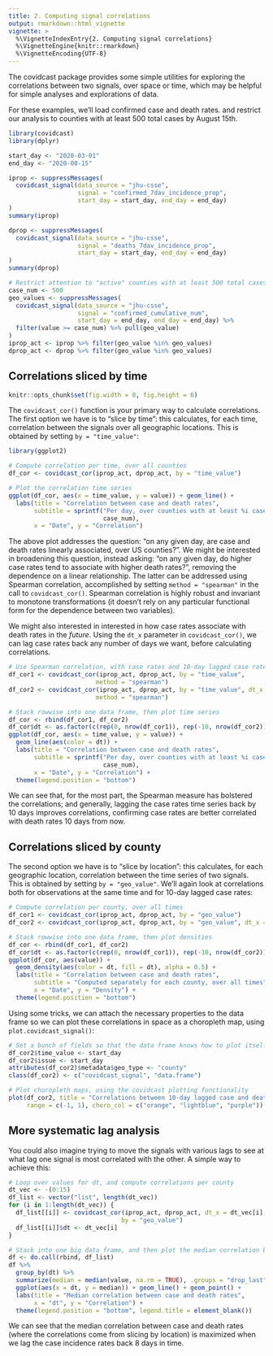 ```yaml
---
title: 2. Computing signal correlations
output: rmarkdown::html_vignette
vignette: >
  %\VignetteIndexEntry{2. Computing signal correlations}
  %\VignetteEngine{knitr::rmarkdown}
  %\VignetteEncoding{UTF-8}
---
```


The covidcast package provides some simple utilities for exploring the
correlations between two signals, over space or time, which may be helpful for
simple analyses and explorations of data.

For these examples, we'll load confirmed case and death rates. and restrict our
analysis to counties with at least 500 total cases by August 15th.

```r
library(covidcast)
library(dplyr)

start_day <- "2020-03-01"
end_day <- "2020-08-15"

iprop <- suppressMessages(
  covidcast_signal(data_source = "jhu-csse",
                   signal = "confirmed_7dav_incidence_prop", 
                   start_day = start_day, end_day = end_day)
)
summary(iprop)

dprop <- suppressMessages(
  covidcast_signal(data_source = "jhu-csse",
                   signal = "deaths_7dav_incidence_prop", 
                   start_day = start_day, end_day = end_day)
)
summary(dprop)

# Restrict attention to "active" counties with at least 500 total cases 
case_num <- 500
geo_values <- suppressMessages(
  covidcast_signal(data_source = "jhu-csse",
                   signal = "confirmed_cumulative_num", 
                   start_day = end_day, end_day = end_day) %>%
  filter(value >= case_num) %>% pull(geo_value)
)
iprop_act <- iprop %>% filter(geo_value %in% geo_values)
dprop_act <- dprop %>% filter(geo_value %in% geo_values)
```

## Correlations sliced by time

```r
knitr::opts_chunk$set(fig.width = 8, fig.height = 6)
```

The `covidcast_cor()` function is your primary way to calculate correlations.
The first option we have is to "slice by time": this calculates, for each time, 
correlation between the signals over all geographic locations. This is obtained
by setting `by = "time_value"`:

```r
library(ggplot2)

# Compute correlation per time, over all counties
df_cor <- covidcast_cor(iprop_act, dprop_act, by = "time_value")

# Plot the correlation time series
ggplot(df_cor, aes(x = time_value, y = value)) + geom_line() + 
  labs(title = "Correlation between case and death rates",
       subtitle = sprintf("Per day, over counties with at least %i cases", 
                          case_num),
       x = "Date", y = "Correlation") 
```
 
The above plot addresses the question: "on any given day, are case and death
rates linearly associated, over US counties?". We might be interested in 
broadening this question, instead asking: "on any given day, do higher case 
rates tend to associate with higher death rates?", removing the dependence on a 
linear relationship. The latter can be addressed using Spearman correlation, 
accomplished by setting `method = "spearman"` in the call to `covidcast_cor()`.
Spearman correlation is highly robust and invariant to monotone transformations
(it doesn't rely on any particular functional form for the dependence between 
two variables). 

We might also interested in interested in how case rates associate with death
rates in the *future*. Using the `dt_x` parameter in `covidcast_cor()`, we can 
lag case rates back any number of days we want, before calculating correlations.

```r
# Use Spearman correlation, with case rates and 10-day lagged case rates
df_cor1 <- covidcast_cor(iprop_act, dprop_act, by = "time_value", 
                        method = "spearman")
df_cor2 <- covidcast_cor(iprop_act, dprop_act, by = "time_value", dt_x = -10,
                        method = "spearman")

# Stack rowwise into one data frame, then plot time series
df_cor <- rbind(df_cor1, df_cor2)
df_cor$dt <- as.factor(c(rep(0, nrow(df_cor1)), rep(-10, nrow(df_cor2))))
ggplot(df_cor, aes(x = time_value, y = value)) + 
  geom_line(aes(color = dt)) + 
  labs(title = "Correlation between case and death rates",
       subtitle = sprintf("Per day, over counties with at least %i cases", 
                          case_num), 
       x = "Date", y = "Correlation") +
  theme(legend.position = "bottom")
```

We can see that, for the most part, the Spearman measure has bolstered the 
correlations; and generally, lagging the case rates time series back by 10 days 
improves correlations, confirming case rates are better correlated with death 
rates 10 days from now.

## Correlations sliced by county

The second option we have is to "slice by location": this calculates, for each 
geographic location, correlation between the time series of two signals. This
is obtained by setting `by = "geo_value"`. We'll again look at correlations 
both for observations at the same time and for 10-day lagged case rates:

```r
# Compute correlation per county, over all times
df_cor1 <- covidcast_cor(iprop_act, dprop_act, by = "geo_value")
df_cor2 <- covidcast_cor(iprop_act, dprop_act, by = "geo_value", dt_x = -10)

# Stack rowwise into one data frame, then plot densities
df_cor <- rbind(df_cor1, df_cor2)
df_cor$dt <- as.factor(c(rep(0, nrow(df_cor1)), rep(-10, nrow(df_cor2))))
ggplot(df_cor, aes(value)) + 
  geom_density(aes(color = dt, fill = dt), alpha = 0.5) + 
  labs(title = "Correlation between case and death rates",
       subtitle = "Computed separately for each county, over all times",
       x = "Date", y = "Density") +
  theme(legend.position = "bottom")
```

Using some tricks, we can attach the necessary properties to the data frame so
we can plot these correlations in space as a choropleth map, using
`plot.covidcast_signal()`:

```r
# Set a bunch of fields so that the data frame knows how to plot itself
df_cor2$time_value <- start_day
df_cor2$issue <- start_day
attributes(df_cor2)$metadata$geo_type <- "county"
class(df_cor2) <- c("covidcast_signal", "data.frame")

# Plot choropleth maps, using the covidcast plotting functionality
plot(df_cor2, title = "Correlations between 10-day lagged case and death rates",
     range = c(-1, 1), choro_col = c("orange", "lightblue", "purple"))
```

## More systematic lag analysis

You could also imagine trying to move the signals with various lags to see at
what lag one signal is most correlated with the other. A simple way to achieve
this:

```r
# Loop over values for dt, and compute correlations per county
dt_vec <- -(0:15)
df_list <- vector("list", length(dt_vec))
for (i in 1:length(dt_vec)) {
  df_list[[i]] <- covidcast_cor(iprop_act, dprop_act, dt_x = dt_vec[i],
                               by = "geo_value")
  df_list[[i]]$dt <- dt_vec[i]
}

# Stack into one big data frame, and then plot the median correlation by dt
df <- do.call(rbind, df_list)
df %>%
  group_by(dt) %>%
  summarize(median = median(value, na.rm = TRUE), .groups = "drop_last") %>%
  ggplot(aes(x = dt, y = median)) + geom_line() + geom_point() +
  labs(title = "Median correlation between case and death rates",
       x = "dt", y = "Correlation") +
  theme(legend.position = "bottom", legend.title = element_blank())
```

We can see that the median correlation between case and death rates (where the
correlations come from slicing by location) is maximized when we lag the case
incidence rates back 8 days in time.
